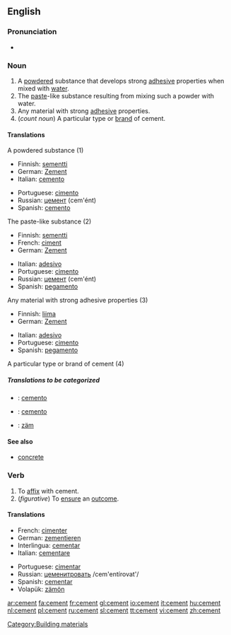 ==English==

===Pronunciation===
*{{audio|en-us-cement.ogg|Audio (US)}}


===Noun===
{{wikipedia}}
{{en-noun}}
# A [[powdered]] substance that develops strong [[adhesive]] properties when mixed with [[water]].
# The [[paste]]-like substance resulting from mixing such a powder with water.
# Any material with strong [[adhesive]] properties.
# (''count noun'') A particular type or [[brand]] of cement.

====Translations====
;A powdered substance (1)
{{top}}
*Finnish: [[sementti]]
*German: [[Zement]] {{m}}
*Italian: [[cemento]] {{m}}
{{mid}}
*Portuguese: [[cimento]] {{m}}
*Russian: [[цемент]] (cem'ént) {{m}}
*Spanish: [[cemento]] {{m}}
{{bottom}}

;The paste-like substance (2)
{{top}}
*Finnish: [[sementti]]
*French: [[ciment]] {{m}}
*German: [[Zement]] {{m}}
{{mid}}
*Italian: [[adesivo]]
*Portuguese: [[cimento]] {{m}}
*Russian: [[цемент]] (cem'ént) {{m}}
*Spanish: [[pegamento]]
{{bottom}}

;Any material with strong adhesive properties (3)
{{top}}
*Finnish: [[liima]]
*German: [[Zement]] {{m}}
{{mid}}
*Italian: [[adesivo]]
*Portuguese: [[cimento]] {{m}}
*Spanish: [[pegamento]]
{{bottom}}

;A particular type or brand of cement (4)
{{top}}
{{mid}}
{{bottom}}

=====Translations to be categorized=====
{{checktrans}}

*{{ttbc|Interlingua}}: [[cemento]]
*{{ttbc|Ido}}: [[cemento]]
*{{ttbc|Volapük}}: [[zäm]]

====See also====
*[[concrete]]

===Verb===
{{en-verb}}

# To [[affix]] with cement.
# (''figurative'') To [[ensure]] an [[outcome]].

====Translations====
{{top}}
*French: [[cimenter]] 
*German: [[zementieren]]
*Interlingua: [[cementar]] 
*Italian: [[cementare]]
{{mid}}
*Portuguese: [[cimentar]]
*Russian: [[цеменитровать]] /cem'entírovat'/ 
*Spanish: [[cementar]]
*Volapük: [[zämön]]
{{bottom}}

[[Category:Building materials]]

[[ar:cement]]
[[fa:cement]]
[[fr:cement]]
[[gl:cement]]
[[io:cement]]
[[it:cement]]
[[hu:cement]]
[[nl:cement]]
[[pl:cement]]
[[ru:cement]]
[[sl:cement]]
[[tt:cement]]
[[vi:cement]]
[[zh:cement]]